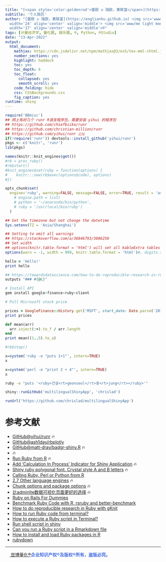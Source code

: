 ```yaml
---
title: "[<span style='color:goldenrod'>雷欧 ∪ 瑞欧，黄联富</span>](https://beta.rstudioconnect.com/content/3091/ryo-eng.html)"
subtitle: '个人简历'
author: "[雷欧 ∪ 瑞欧，黄联富](https://englianhu.github.io) <img src='www/ENG.png'
  width='24' align='center' valign='middle'> <img src='www/me light mode.jpg'
  width='17' align='center' valign='middle'>®"
tags: [计量经济学, 量化圈, 娱乐圈, ®, Python, ®Studio]
date: "13-Apr-2022"
output:
  html_document:
    mathjax: https://cdn.jsdelivr.net/npm/mathjax@3/es5/tex-mml-chtml.js
    number_sections: yes
    highlight: haddock
    toc: yes
    toc_depth: 6
    toc_float:
      collapsed: yes
      smooth_scroll: yes
    code_folding: hide
    css: CSSBackgrounds.css
    fig_caption: yes
runtime: shiny
---
```



```r
require('BBmisc')
## 网上有好几个 runr R语言程序包，需要安装 yihui 的程序包
## https://github.com/chiefbiiko/runr
## https://github.com/christian-million/runr
## https://github.com/yihui/runr 🇨🇳
if(!require('runr')) devtools::install_github('yihui/runr')
pkgs <- c('knitr', 'runr')
lib(pkgs)

names(knitr::knit_engines$get())
#rb = proc_ruby()
#rb$start()
#knit_engines$set(ruby = function(options) {
#    knitr:::sew(rb$exec(options$code), options)
#})

opts_chunk$set(
  engine='ruby', warning=FALSE, message=FALSE, error=TRUE, result = 'asis'
    # engine.path = list(
    # python = '~/anaconda/bin/python',
    # ruby = '/usr/local/bin/ruby')
  )

## Set the timezone but not change the datetime
Sys.setenv(TZ = 'Asia/Shanghai')

## Setting to omit all warnings
## https://stackoverflow.com/a/36846793/3806250
## Set width
## options(knitr.table.format = 'html') will set all kableExtra tables to be 'html', otherwise need to set the parameter on every single table.
options(warn = -1, width = 999, knitr.table.format = 'html')#, digits.secs = 6)

```

```ruby
hello = 'Hello!'
print hello
```

```ruby
## https://towardsdatascience.com/how-to-do-reproducible-research-in-ruby-with-gknit-c26d2684d64e
outputs "### #{@c}"
```

```ruby
# Install API
gem install google-finance-ruby-client

# Pull Microsoft stock price

prices = GoogleFinance::History.get('MSFT', start_date: Date.parse('2016-01-03'), end_date: Date.parse('2016-01-10'))
print prices
```

```ruby
def mean(arr)
  arr.inject(:+).to_f / arr.length
end
print mean((1..5).to_a)
```

```ruby
#rb$stop()
```

```r
x=system('ruby -e "puts 1+1"', intern=TRUE)
x

x=system('perl -e "print 2 + 4"', intern=TRUE)
x
```

```bash
ruby -e "puts '<ruby>건설<rt>geonseol</rt>중<rt>jung</rt></ruby>'"
```

```r
shiny::runGitHub('multilingualShinyApp', 'chrislad')
```

```r
runUrl('https://github.com/chrislad/multilingualShinyApp')
```

# 参考文献

- [GitHub@yihui/runr](https://github.com/yihui/runr) 🔥
- [GitHub@ash1day/rbplotly](https://github.com/ash1day/rbplotly)
- [GitHub@matt-dray/badgr-shiny.R](https://gist.github.com/matt-dray/cda4a3facb6b1ca848a8ddbcc885a669) 🔥
- [](https://community.rstudio.com/t/how-to-start-a-new-project-using-a-badge-in-githubs-readme-md/87370) 🔥
- [Run Ruby from R](https://rpubs.com/y4ashida/ruby-knitr) 🔥
- [Add 'Calculation In Process' Indicator for Shiny Application](https://www.r-bloggers.com/2014/01/add-calculation-in-process-indicator-for-shiny-application) 🔥
- [Shiny ruby polygonal font. Crystal style A and B letters](https://www.123rf.com/photo_28905643_shiny-ruby-polygonal-font-crystal-style-a-and-b-letters.html) 🔥
- [Calling Ruby, Perl or Python from R](https://www.r-bloggers.com/2010/06/calling-ruby-perl-or-python-from-r)
- [2.7 Other language engines](https://bookdown.org/yihui/rmarkdown/language-engines.html) 🔥
- [Chunk options and package options](https://yihui.org/knitr/options) 🔥
- [比adminlte数据可视化页面更好的选择](https://www.fanruan.com/bw/absj) 🔥
- [Ruby on Rails For Dummies](https://books.google.com.my/books?id=CHx7Cb9a32cC&pg=PT86&lpg=PT86&dq=apply+ruby+text+on+r+shiny&source=bl&ots=U7jZJn67ka&sig=ACfU3U3s_ZN6GwjKjwdmg2V-5oq5buVtWg&hl=zh-CN&sa=X&ved=2ahUKEwi-842v4I73AhX_3zgGHcthDHgQ6AF6BAghEAM#v=onepage&q=apply%20ruby%20text%20on%20r%20shiny&f=false)
- [Benchmark Ruby Code with R, rsruby and better-benchmark](https://smartlogic.io/blog/2008-10-08-benchmark-ruby-code-with-r-rsruby-and-better-benchmark)
- [How to do reproducible research in Ruby with gKnit](https://towardsdatascience.com/how-to-do-reproducible-research-in-ruby-with-gknit-c26d2684d64e)
- [How to run Ruby code from terminal?](https://stackoverflow.com/questions/12378818/how-to-run-ruby-code-from-terminal)
- [How to execute a Ruby script in Terminal?](https://stackoverflow.com/questions/8721369/how-to-execute-a-ruby-script-in-terminal)
- [Run shell script in shiny](https://stackoverflow.com/questions/48298462/run-shell-script-in-shiny)
- [Can you run a Ruby script in a Rmarkdown file](https://community.rstudio.com/t/can-you-run-a-ruby-script-in-a-rmarkdown-file/93165)
- [How to install and load Ruby packages in R](https://community.rstudio.com/t/how-to-install-and-load-ruby-packages-in-r/93287)
- [rubydown](https://github.com/genya0407/rbmark)

------------------------------------------------------------------------

[<img src="www/Scibrokes.png" width="14"/> 世博量化®](http://www.scibrokes.com)[**企业知识产权®及版权®所有，盗版必究。**]{style="color:RoyalBlue"}
